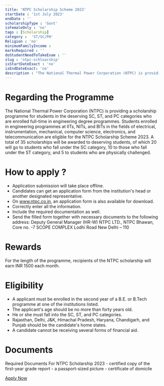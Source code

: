```yaml
---
title: 'NTPC Scholarship Scheme 2023'
startDate : '1st July 2023'
endDate : ''
scholarshipType : 'Govt'
isFemaleOnly : 'no'
tags : [Scholarship]
category :  'ST/SC/PH'
Religion : 'no'
minimumFamilyIncome :
marksRequired : ''
doStudentNeedToTakeExam : ''
slug : 'ntpc-schloarship'
isStartDateExact : 'no'
isEndDateExact: 'no'
description : "The National Thermal Power Corporation (NTPC) is providing a scholarship programme for students in the deserving SC, ST, and PC categories who are enrolled full-time in engineering degree programmes."
---
```




# Regarding the Programme
The National Thermal Power Corporation (NTPC) is providing a scholarship programme for students in the deserving SC, ST,
and PC categories who are enrolled full-time in engineering degree programmes.
Students enrolled in engineering programmes at IITs, NITs, and BITs in the fields of electrical, instrumentation, mechanical, computer science, electronics, and telecommunication are eligible for the NTPC Scholarship Scheme 2023.
A total of 35 scholarships will be awarded to deserving students, of which 20 will go to students who fall under the SC category, 
10 to those who fall under the ST category, and 5 to students who are physically challenged.


# How to apply ?
- Application submission will take place offline.
 - Candidates can get an application form from the institution's head or another designated representative.
 - On www.ntpc.co.in, an application form is also available for download.
 - Correctly enter all the information.
 - Include the required documentation as well.                  
 - Send the filled form together with necessary documents to the following address:
                    Deputy General Manager (HR-W) 
                    NTPC LTD., NTPC Bhawan, Core no. -7
                    SCOPE COMPLEX Lodhi Road 
                    New Delhi – 110



# Rewards
For the length of the programme, recipients of the NTPC scholarship will earn INR 1500 each month.


# Eligibility
 - A applicant must be enrolled in the second year of a B.E. or B.Tech programme at one of the institutions listed.
 - The applicant's age should be no more than forty years old.
 - He or she must fall into the SC, ST, and PC categories.
 - Rajasthan, Delhi, J&K, Himachal Pradesh, Haryana, Chandigarh, and Punjab should be the candidate's home states.
 - A candidate cannot be receiving several forms of financial aid.




# Documents
 Required Documents For NTPC Scholarship 2023
    - certified copy of the first-year grade report
    - a passport-sized picture
    - certificate of domicile

[Apply Now](https://www.ntpc.co.in/)